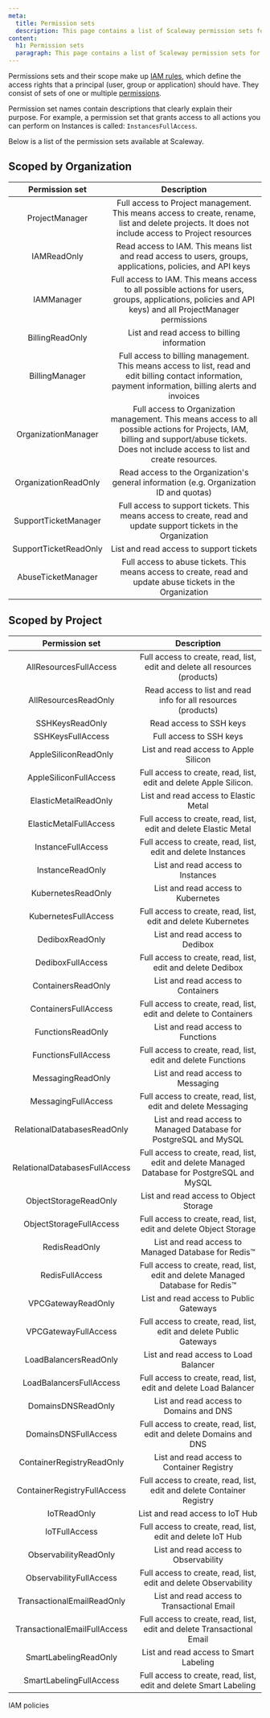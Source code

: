 ```yaml
---
meta:
  title: Permission sets
  description: This page contains a list of Scaleway permission sets for IAM.
content:
  h1: Permission sets
  paragraph: This page contains a list of Scaleway permission sets for IAM.
---
```


Permissions sets and their scope make up [IAM rules](/identity-and-access-management/iam/concepts/#rule), which define the access rights that a principal (user, group or application) should have. They consist of sets of one or multiple [permissions](/identity-and-access-management/iam/concepts/#permission). 

Permission set names contain descriptions that clearly explain their purpose. For example, a permission set that grants access to all actions you can perform on Instances is called: `InstancesFullAccess`.

Below is a list of the permission sets available at Scaleway.

## Scoped by Organization

| Permission set                                                                                                                                        | Description                                                                                                                                        |
:----------------------------------------------------------------------------------------------------------------------------------------------------------: | :--------------------------------------------------------------------------------------------------------------------------------------------------: |
| ProjectManager                                                                                                                                             | Full access to Project management. This means access to create, rename, list and delete projects. It does not include access to Project resources |
| IAMReadOnly                  | Read access to IAM. This means list and read access to users, groups, applications, policies, and API keys                                                |
| IAMManager                   | Full access to IAM. This means access to all possible actions for users, groups, applications, policies and API keys) and all ProjectManager permissions              |
| BillingReadOnly              | List and read access to billing information                                                                                                        |
| BillingManager               | Full access to billing management. This means access to list, read and edit billing contact information, payment information, billing alerts and invoices |
| OrganizationManager          | Full access to Organization management. This means access to all possible actions for Projects, IAM, billing and support/abuse tickets. Does not include access to list and create resources.                          |
| OrganizationReadOnly         | Read access to the Organization's general information (e.g. Organization ID and quotas)                                                                    |
| SupportTicketManager         | Full access to support tickets. This means access to create, read and update support tickets in the Organization                                                               |
| SupportTicketReadOnly        | List and read access to support tickets                                                                                                                             |
| AbuseTicketManager           | Full access to abuse tickets. This means access to create, read and update abuse tickets in the Organization                                                                   |

## Scoped by Project

| Permission set               | Description                                                                           |
| :--------------------------: | :-----------------------------------------------------------------------------------: |
| AllResourcesFullAccess       | Full access to create, read, list, edit and delete all resources (products)           |
| AllResourcesReadOnly         | Read access to list and read info for all resources (products)                        |
| SSHKeysReadOnly              | Read access to SSH keys                                                               |
| SSHKeysFullAccess            | Full access to SSH keys                                                               |
| AppleSiliconReadOnly         | List and read access to Apple Silicon                                          |
| AppleSiliconFullAccess       | Full access to create, read, list, edit and delete Apple Silicon.                     |
| ElasticMetalReadOnly         | List and read access to Elastic Metal                                          |
| ElasticMetalFullAccess       | Full access to create, read, list, edit and delete Elastic Metal                      |
| InstanceFullAccess           | Full access to create, read, list, edit and delete Instances                          |
| InstanceReadOnly             | List and read access to Instances                                              |
| KubernetesReadOnly           | List and read access to Kubernetes                                             |
| KubernetesFullAccess         | Full access to create, read, list, edit and delete Kubernetes                         |
| DediboxReadOnly              | List and read access to Dedibox                                               |
| DediboxFullAccess            | Full access to create, read, list, edit and delete Dedibox                            |
| ContainersReadOnly           | List and read access to Containers                                             |
| ContainersFullAccess         | Full access to create, read, list, edit and delete to Containers                      |
| FunctionsReadOnly            | List and read access to Functions                                              |
| FunctionsFullAccess          | Full access to create, read, list, edit and delete Functions                          |
| MessagingReadOnly            | List and read access to Messaging                                             |
| MessagingFullAccess          | Full access to create, read, list, edit and delete Messaging                          |
| RelationalDatabasesReadOnly  | List and read access to Managed Database for PostgreSQL and MySQL                                             |
| RelationalDatabasesFullAccess | Full access to create, read, list, edit and delete Managed Database for PostgreSQL and MySQL |
| ObjectStorageReadOnly        | List and read access to Object Storage                                        |
| ObjectStorageFullAccess      | Full access to create, read, list, edit and delete Object Storage                     |
| RedisReadOnly                | List and read access to Managed Database for Redis™                                   |
| RedisFullAccess              | Full access to create, read, list, edit and delete Managed Database for Redis™               |
| VPCGatewayReadOnly           | List and read access to Public Gateways                                      |
| VPCGatewayFullAccess         | Full access to create, read, list, edit and delete Public Gateways                    |
| LoadBalancersReadOnly         | List and read access to Load Balancer                                         |
| LoadBalancersFullAccess       | Full access to create, read, list, edit and delete Load Balancer                      |
| DomainsDNSReadOnly               | List and read access to Domains and DNS                                              |
| DomainsDNSFullAccess             | Full access to create, read, list, edit and delete Domains and DNS                          |
| ContainerRegistryReadOnly    | List and read access to Container Registry                                    |
| ContainerRegistryFullAccess  | Full access to create, read, list, edit and delete Container Registry                 |
| IoTReadOnly                  | List and read access to IoT Hub                                               |
| IoTFullAccess                | Full access to create, read, list, edit and delete IoT Hub                            |
| ObservabilityReadOnly        | List and read access to Observability                                         |
| ObservabilityFullAccess      | Full access to create, read, list, edit and delete Observability                      |
| TransactionalEmailReadOnly   | List and read access to Transactional Email                                   |
| TransactionalEmailFullAccess | Full access to create, read, list, edit and delete Transactional Email                |
| SmartLabelingReadOnly        | List and read access to Smart Labeling                                        |
| SmartLabelingFullAccess      | Full access to create, read, list, edit and delete Smart Labeling                     |

<Navigation title="See Also">
  <PreviousButton to="/identity-and-access-management/iam/reference-content/policy/">IAM policies</PreviousButton>
</Navigation>